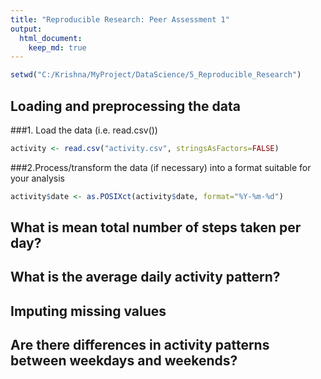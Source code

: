 ```yaml
---
title: "Reproducible Research: Peer Assessment 1"
output: 
  html_document:
    keep_md: true
---
```


```r
setwd("C:/Krishna/MyProject/DataScience/5_Reproducible_Research")
```

## Loading and preprocessing the data

###1. Load the data (i.e. read.csv())

```r
activity <- read.csv("activity.csv", stringsAsFactors=FALSE)
```

###2.Process/transform the data (if necessary) into a format suitable for your analysis


```r
activity$date <- as.POSIXct(activity$date, format="%Y-%m-%d")
```

## What is mean total number of steps taken per day?



## What is the average daily activity pattern?



## Imputing missing values



## Are there differences in activity patterns between weekdays and weekends?
